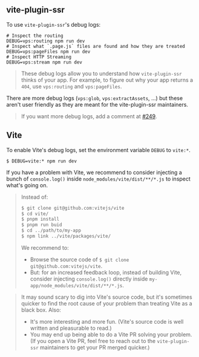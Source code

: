 ## vite-plugin-ssr

To use `vite-plugin-ssr`'s debug logs:

```shell
# Inspect the routing
DEBUG=vps:routing npm run dev
# Inspect what `.page.js` files are found and how they are treated
DEBUG=vps:pageFiles npm run dev
# Inspect HTTP Streaming
DEBUG=vps:stream npm run dev
```

> These debug logs allow you to understand how `vite-plugin-ssr` thinks of your app. For example, to figure out why your app returns a `404`, use `vps:routing` and `vps:pageFiles`.

There are more debug logs (`vps:glob`, `vps:extractAssets`, ...) but these aren't user friendly as they are meant for the vite-plugin-ssr maintainers.

> If you want more debug logs, add a comment at [#249](https://github.com/brillout/vite-plugin-ssr/issues/249).

## Vite

To enable Vite's debug logs, set the environment variable `DEBUG` to `vite:*`.

```shell
$ DEBUG=vite:* npm run dev
```

If you have a problem with Vite, we recommend to consider injecting a bunch of `console.log()` inside `node_modules/vite/dist/**/*.js` to inspect what's going on.

> Instead of:
> ```bash
> $ git clone git@github.com:vitejs/vite
> $ cd vite/
> $ pnpm install
> $ pnpm run buid
> $ cd ../path/to/my-app
> $ npm link ../vite/packages/vite/
> ```
> We recommend to:
> - Browse the source code of `$ git clone git@github.com:vitejs/vite`.
> - But: for an increased feedback loop, instead of building Vite, consider injecting `console.log()` directly inside `my-app/node_modules/vite/dist/**/*.js`.

> It may sound scary to dig into Vite's source code, but it's sometimes quicker to find the root cause of your problem than treating Vite as a black box. Also:
> - It's more interesting and more fun. (Vite's source code is well written and pleasurable to read.)
> - You may end up being able to do a Vite PR solving your problem. (If you open a Vite PR, feel free to reach out to the `vite-plugin-ssr` maintainers to get your PR merged quicker.)
